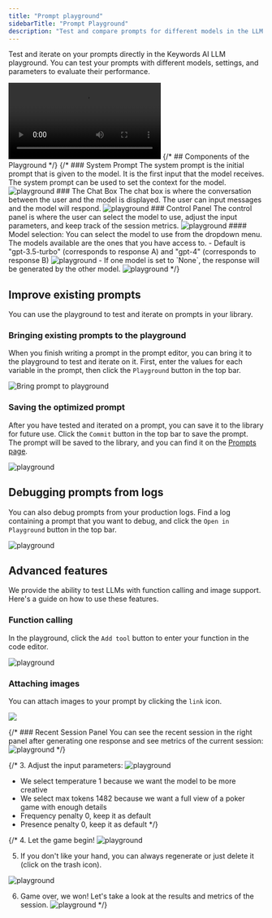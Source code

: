 ```yaml
---
title: "Prompt playground"
sidebarTitle: "Prompt Playground"
description: "Test and compare prompts for different models in the LLM playground"
---
```


Test and iterate on your prompts directly in the Keywords AI LLM playground. You can test your prompts with different models, settings, and parameters to evaluate their performance.

<Frame>
<video
  controls
  className="w-full aspect-video"
  src="https://keywordsai-static.s3.us-east-1.amazonaws.com/docs/prompt/playground.mp4"
></video>
</Frame>
{/* ## Components of the Playground */}
{/* ### System Prompt
The system prompt is the initial prompt that is given to the model. It is the first input that the model receives. The system prompt can be used to set the context for the model.
<img src="/images/platform-features/playground/system-prompt-section.png" alt="playground"/>
### The Chat Box
The chat box is where the conversation between the user and the model is displayed. The user can input messages and the model will respond.
<img src="/images/platform-features/playground/chatbox.png" alt="playground"/>
### Control Panel
The control panel is where the user can select the model to use, adjust the input parameters, and keep track of the session metrics.
<img src="/images/platform-features/playground/control-panel.png" alt="playground"/>
#### Model selection:
You can select the model to use from the dropdown menu. The models available are the ones that you have access to.
-  Default is  "gpt-3.5-turbo" (corresponds to response A) and "gpt-4" (corresponds to response B)
<img src="/images/platform-features/playground/response-channel.png" alt="playground"/>
-  If one model is set to `None`, the response will be generated by the other model.
<img src="/images/platform-features/playground/none-model.png" alt="playground"/> */}

## Improve existing prompts
You can use the playground to test and iterate on prompts in your library.

### Bringing existing prompts to the playground
When you finish writing a prompt in the prompt editor, you can bring it to the playground to test and iterate on it. First, enter the values for each variable in the prompt, then click the `Playground` button in the top bar.

<Frame>
<img src="https://keywordsai-static.s3.us-east-1.amazonaws.com/docs/prompt/prompt-to-playground.png" alt="Bring prompt to playground" />
</Frame>

### Saving the optimized prompt
After you have tested and iterated on a prompt, you can save it to the library for future use. Click the `Commit` button in the top bar to save the prompt. <br/>
The prompt will be saved to the library, and you can find it on the [Prompts page](https://platform.keywordsai.co/platform/prompts).
<Frame>
<img src="https://keywordsai-static.s3.us-east-1.amazonaws.com/docs/prompt/playground-to-prompt.png" alt="playground"/>
</Frame>

## Debugging prompts from logs
You can also debug prompts from your production logs. Find a log containing a prompt that you want to debug, and click the `Open in Playground` button in the top bar.
<Frame>
<img src="https://keywordsai-static.s3.us-east-1.amazonaws.com/docs/prompt/logs-to-playground.png" alt="playground"/>
</Frame>


## Advanced features
We provide the ability to test LLMs with function calling and image support. Here's a guide on how to use these features.

### Function calling
In the playground, click the `Add tool` button to enter your function in the code editor.
<Frame>
<img src="https://keywordsai-static.s3.us-east-1.amazonaws.com/docs/prompt/function-calling.png" alt="playground"/>
</Frame>


### Attaching images
You can attach images to your prompt by clicking the `link` icon.
<Frame>
<img src="https://keywordsai-static.s3.us-east-1.amazonaws.com/docs/prompt/playground-image.png"/>
</Frame>


{/* ### Recent Session Panel
You can see the recent session in the right panel after generating one response and see metrics of the current session:
<img src="/images/platform-features/playground/recent-session.png" alt="playground"/> */}





{/* 3. Adjust the input parameters:
<img src="/images/platform-features/playground/select-params.png" alt="playground"/>
- We select temperature 1 because we want the model to be more creative
- We select max tokens 1482 because we want a full view of a poker game with enough details
- Frequency penalty 0, keep it as default
- Presence penalty 0, keep it as default */}

{/* 4. Let the game begin!
<img src="/images/platform-features/playground/start-conversation.png" alt="playground"/>

5. If you don't like your hand, you can always regenerate or just delete it (click on the trash icon).
<img src="/images/platform-features/playground/regenerate.gif" alt="playground"/>

6. Game over, we won! Let's take a look at the results and metrics of the session.
<img src="/images/platform-features/playground/end-result.png" alt="playground"/> */}